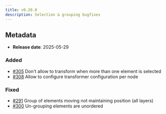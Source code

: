 ```yaml
---
title: v0.20.0
description: Selection & grouping bugfixes
---
```


## Metadata

- **Release date**: 2025-05-29

### Added

- [#305](https://github.com/InditexTech/weavejs/issues/305) Don't allow to transform when more than one element is selected
- [#308](https://github.com/InditexTech/weavejs/issues/308) Allow to configure transformer configuration per node

### Fixed

- [#291](https://github.com/InditexTech/weavejs/issues/291) Group of elements moving not maintaining position (all layers)
- [#300](https://github.com/InditexTech/weavejs/issues/300) Un-grouping elements are unordered
